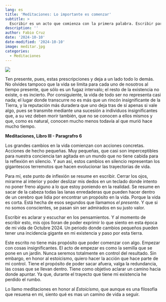 ```yaml
---
lang: es
title: 'Meditaciones: Lo importante es comenzar'
subtitle: >
  Escribir es un acto que comienza con la primera palabra. Escribir para no olvidar
description: ''
author: Fabio Cruz
date: '2024-10-10'
date-modified: '2024-10-10'
image: meditar.jpg
categories:
  - Meditaciones
---
```


:::{.preview}
![](meditar.jpg)
:::


:::{.blockquote .column-margin}
Ten presente, pues, estas prescripciones y deja a un lado todo lo demás. 
No olvides tampoco que la vida se limita para cada uno de nosotros al tiempo presente, que sólo es un fugaz intervalo; el resto de la existencia no existe, o es incierto. Por consiguiente, la vida de todo ser no representa casi nada; el lugar donde transcurre no es más que un rincón insignificante de la Tierra, y la reputación más duradera que uno deja tras de sí apenas si vale algo, pues se transmite mediante una sucesión a individuos insignificantes que, a su vez deben morir también, que no se conocen a ellos mismos y que, como es natural, conocen mucho menos todavía al que murió hace mucho tiempo.

::: {.author}
**Meditaciones, Libro III - Paragrafro 6**
:::
:::


Los grandes cambios en la vida comienzan con acciones concretas. Acciones de hecho pequeñas. Muy pequeñas, que casi son imperceptibles para nuestra conciencia tan agitada en un mundo que no tiene cabida para la reflexión en silencio. Y aun así, estos cambios en silencio representan los  gigantescos terremotos que hacen evolucionar las trayectorias de vida. 

Para mí, este punto de inflexión se resume en escribir. Cerrar los ojos, mirarme al interior y poder deslizar mis dedos en un teclado donde intento no poner freno alguno a lo que estoy poniendo en la realidad. Se resume en sacar de la cabeza todas las lanas enredaderas que pueden hacer dentro de un cerebro que lidia por encontrar un propósito en la vida. Porque la vida es corta. Está hecha de esos segundos que llamamos *el presente*. Y que si no somos conscientes, se pasan sin ser admirados en su justo valor. 

Escribir es aclarar y escuchar en los pensamientos. Y al momento de escribir esto, mis ojos lloran de poder exprimir lo que siento en esta época de mi vida de Octubre 2024. Un periodo donde cambios pequeños pueden tener una incidencia gigante en mi existencia y paso por esta tierra. 

Este escrito no tiene más propósito que poder comenzar con algo. Empezar con cosas insignificantes. El acto de empezar es como la semilla que se pone en un jardín. Nunca seremos totalmente en control del resultado. Sin embargo, en honor al estoicismo, quiero hacer la acción que hace parte de mi control. Tiene el propósito de poder sacar afuera, valga la redundancia, las cosas que se llevan dentro. Tiene como objetivo aclarar un camino hacia donde apuntar. Ya que, durante el trayecto que tiene mi existencia he  perdido el rumbo. 

Lo llamo meditaciones en honor al *Estoicismo*, que aunque es una filosofía que resuena en mi, siento qué es mas un camino de vida a seguir. 


